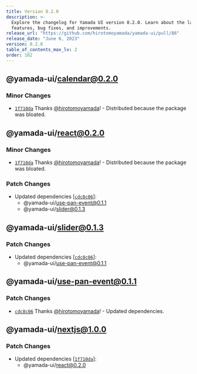 ```yaml
---
title: Version 0.2.0
description: >-
  Explore the changelog for Yamada UI version 0.2.0. Learn about the latest
  features, bug fixes, and improvements.
release_url: "https://github.com/hirotomoyamada/yamada-ui/pull/86"
release_date: "June 6, 2023"
version: 0.2.0
table_of_contents_max_lv: 2
order: 102
---
```


## @yamada-ui/calendar@0.2.0

### Minor Changes

- [`1f710da`](https://github.com/hirotomoyamada/yamada-ui/commit/1f710daea03dcfd31e48b0a2022a91bbea047215) Thanks [@hirotomoyamada](https://github.com/hirotomoyamada)! - Distributed because the package was bloated.

## @yamada-ui/react@0.2.0

### Minor Changes

- [`1f710da`](https://github.com/hirotomoyamada/yamada-ui/commit/1f710daea03dcfd31e48b0a2022a91bbea047215) Thanks [@hirotomoyamada](https://github.com/hirotomoyamada)! - Distributed because the package was bloated.

### Patch Changes

- Updated dependencies \[[`cdc8c06`](https://github.com/hirotomoyamada/yamada-ui/commit/cdc8c068de01b46845dbcf2637521608344cb366)]:
  - @yamada-ui/use-pan-event@0.1.1
  - @yamada-ui/slider@0.1.3

## @yamada-ui/slider@0.1.3

### Patch Changes

- Updated dependencies \[[`cdc8c06`](https://github.com/hirotomoyamada/yamada-ui/commit/cdc8c068de01b46845dbcf2637521608344cb366)]:
  - @yamada-ui/use-pan-event@0.1.1

## @yamada-ui/use-pan-event@0.1.1

### Patch Changes

- [`cdc8c06`](https://github.com/hirotomoyamada/yamada-ui/commit/cdc8c068de01b46845dbcf2637521608344cb366) Thanks [@hirotomoyamada](https://github.com/hirotomoyamada)! - Updated dependencies.

## @yamada-ui/nextjs@1.0.0

### Patch Changes

- Updated dependencies \[[`1f710da`](https://github.com/hirotomoyamada/yamada-ui/commit/1f710daea03dcfd31e48b0a2022a91bbea047215)]:
  - @yamada-ui/react@0.2.0

